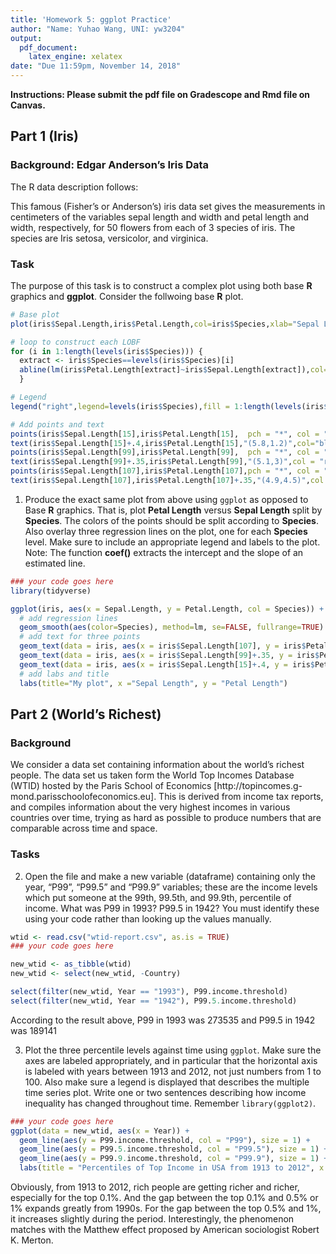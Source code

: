```yaml
---
title: 'Homework 5: ggplot Practice'
author: "Name: Yuhao Wang, UNI: yw3204"
output: 
  pdf_document: 
    latex_engine: xelatex
date: "Due 11:59pm, November 14, 2018"
---
```


**Instructions: Please submit the pdf file on Gradescope and Rmd file on Canvas.**

## Part 1 (Iris)  

### Background: Edgar Anderson's Iris Data

The R data description follows:

This famous (Fisher's or Anderson's) iris data set gives the measurements in centimeters of the variables sepal length and width and petal length and width, respectively, for 50 flowers from each of 3 species of iris. The species are Iris setosa, versicolor, and virginica.



### Task 

The purpose of this task is to construct a complex plot using both base **R** graphics and **ggplot**.  Consider the follwoing base **R** plot. 

```r
# Base plot
plot(iris$Sepal.Length,iris$Petal.Length,col=iris$Species,xlab="Sepal Length",ylab="Petal Length",main="Gabriel's Plot")

# loop to construct each LOBF
for (i in 1:length(levels(iris$Species))) {
  extract <- iris$Species==levels(iris$Species)[i]
  abline(lm(iris$Petal.Length[extract]~iris$Sepal.Length[extract]),col=i)
  }

# Legend
legend("right",legend=levels(iris$Species),fill = 1:length(levels(iris$Species)), cex = .75)

# Add points and text
points(iris$Sepal.Length[15],iris$Petal.Length[15],  pch = "*", col = "black")
text(iris$Sepal.Length[15]+.4,iris$Petal.Length[15],"(5.8,1.2)",col="black")
points(iris$Sepal.Length[99],iris$Petal.Length[99],  pch = "*", col = "red")
text(iris$Sepal.Length[99]+.35,iris$Petal.Length[99],"(5.1,3)",col = "red")
points(iris$Sepal.Length[107],iris$Petal.Length[107],pch = "*", col = "green")
text(iris$Sepal.Length[107],iris$Petal.Length[107]+.35,"(4.9,4.5)",col = "green")
```


1) Produce the exact same plot from above using `ggplot` as opposed to Base **R** graphics.  That is, plot **Petal Length** versus **Sepal Length** split by **Species**.  The colors of the points should be split according to **Species**.  Also overlay three regression lines on the plot, one for each **Species** level.  Make sure to include an appropriate legend and labels to the plot.   Note: The function **coef()** extracts the intercept and the slope of an estimated line.      

```r
### your code goes here
library(tidyverse)

ggplot(iris, aes(x = Sepal.Length, y = Petal.Length, col = Species)) + geom_point() +
  # add regression lines
  geom_smooth(aes(color=Species), method=lm, se=FALSE, fullrange=TRUE) +
  # add text for three points
  geom_text(data = iris, aes(x = iris$Sepal.Length[107], y = iris$Petal.Length[107]+.35, label = "(4.9, 4.5)", color = "virginica")) + 
  geom_text(data = iris, aes(x = iris$Sepal.Length[99]+.35, y = iris$Petal.Length[99], label = "(5.1, 3)", col = "versicolor")) + 
  geom_text(data = iris, aes(x = iris$Sepal.Length[15]+.4, y = iris$Petal.Length[15], label = "(5.8, 1.2)", col = "setosa")) + 
  # add labs and title
  labs(title="My plot", x ="Sepal Length", y = "Petal Length")
```

## Part 2 (World's Richest)
### Background

We consider a data set containing information about the world's richest people. The data set us taken form the World Top Incomes Database (WTID) hosted by the Paris School of Economics [http://topincomes.g-mond.parisschoolofeconomics.eu]. This is derived from income tax reports, and compiles information about the very highest incomes in various countries over time, trying as hard as possible to produce numbers that are comparable across time and space.

### Tasks 

2) Open the file and make a new variable (dataframe) containing only the year, "P99", "P99.5" and "P99.9" variables; these are the income levels which put someone at the 99th, 99.5th, and 99.9th, percentile of income. What was P99 in 1993? P99.5 in 1942?
You must identify these using your code rather than looking up the values manually.
```r
wtid <- read.csv("wtid-report.csv", as.is = TRUE)
### your code goes here

new_wtid <- as_tibble(wtid)
new_wtid <- select(new_wtid, -Country)

select(filter(new_wtid, Year == "1993"), P99.income.threshold)
select(filter(new_wtid, Year == "1942"), P99.5.income.threshold)
```

According to the result above, P99 in 1993 was 273535 and P99.5 in 1942 was 189141



3) Plot the three percentile levels against time using `ggplot`. Make sure the axes are labeled appropriately, and in particular that the horizontal axis is labeled with years between 1913 and 2012, not just numbers from 1 to 100. Also make sure a legend is displayed that describes the multiple time series plot.  Write one or two sentences describing how income inequality has changed throughout time. Remember `library(ggplot2)`.   
```r
### your code goes here
ggplot(data = new_wtid, aes(x = Year)) + 
  geom_line(aes(y = P99.income.threshold, col = "P99"), size = 1) +
  geom_line(aes(y = P99.5.income.threshold, col = "P99.5"), size = 1) + 
  geom_line(aes(y = P99.9.income.threshold, col = "P99.9"), size = 1) + 
  labs(title = "Percentiles of Top Income in USA from 1913 to 2012", x = "Year", y = "Percentile", col = "Percentile")
```

Obviously, from 1913 to 2012, rich people are getting richer and richer, especially for the top 0.1%. And the gap between the top 0.1% and 0.5% or 1% expands greatly from 1990s. For the gap between the top 0.5% and 1%, it increases slightly during the period. Interestingly, the phenomenon matches with the Matthew effect proposed by American sociologist Robert K. Merton. 
